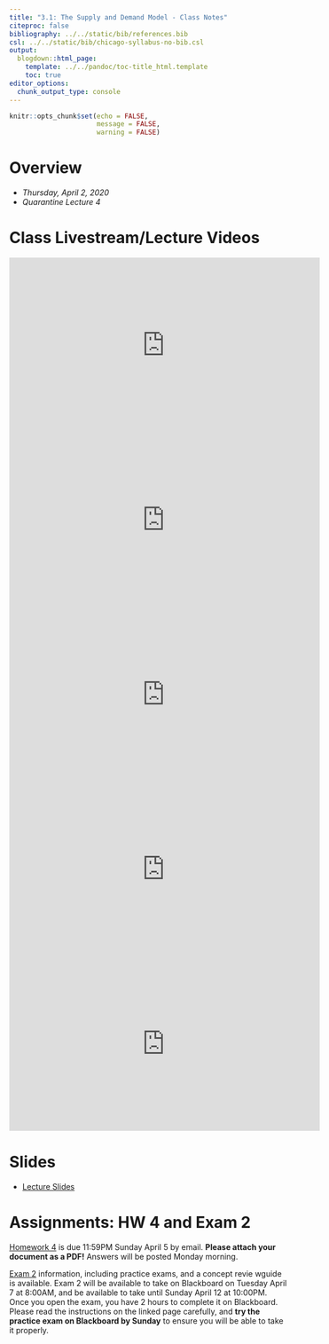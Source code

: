 ```yaml
---
title: "3.1: The Supply and Demand Model - Class Notes"
citeproc: false
bibliography: ../../static/bib/references.bib
csl: ../../static/bib/chicago-syllabus-no-bib.csl
output:
  blogdown::html_page:
    template: ../../pandoc/toc-title_html.template
    toc: true
editor_options: 
  chunk_output_type: console
---
```


```r
knitr::opts_chunk$set(echo = FALSE,
                      message = FALSE,
                      warning = FALSE)
```

# Overview

- *Thursday, April 2, 2020*
- *Quarantine Lecture 4*


# Class Livestream/Lecture Videos

<iframe width="560" height="315" src="https://www.youtube.com/embed/AOJ6s8q9IE4" frameborder="0" allow="accelerometer; autoplay; encrypted-media; gyroscope; picture-in-picture" allowfullscreen></iframe>

<iframe width="560" height="315" src="https://www.youtube.com/embed/KSKEmti5bHI" frameborder="0" allow="accelerometer; autoplay; encrypted-media; gyroscope; picture-in-picture" allowfullscreen></iframe>

<iframe width="560" height="315" src="https://www.youtube.com/embed/4DhH8PD_zQI" frameborder="0" allow="accelerometer; autoplay; encrypted-media; gyroscope; picture-in-picture" allowfullscreen></iframe>

<iframe width="560" height="315" src="https://www.youtube.com/embed/ixL8ANNyZpA" frameborder="0" allow="accelerometer; autoplay; encrypted-media; gyroscope; picture-in-picture" allowfullscreen></iframe>

<iframe width="560" height="315" src="https://www.youtube.com/embed/XexX-n_Gx4Q" frameborder="0" allow="accelerometer; autoplay; encrypted-media; gyroscope; picture-in-picture" allowfullscreen></iframe>


# Slides

- [<i class="fas fa-external-link-square-alt"></i> Lecture Slides](/slides/3.1-slides.html)

# Assignments: HW 4 and Exam 2

[Homework 4](/assignment/04-problem-set) is due 11:59PM Sunday April 5 by email. **Please attach your document as a PDF!** Answers will be posted Monday morning.

[Exam 2](/assignment/02-exam) information, including practice exams, and a concept revie wguide is available. Exam 2 will be available to take on Blackboard on Tuesday April 7 at 8:00AM, and be available to take until Sunday April 12 at 10:00PM. Once you open the exam, you have 2 hours to complete it on Blackboard. Please read the instructions on the linked page carefully, and **try the practice exam on Blackboard by Sunday** to ensure you will be able to take it properly.
